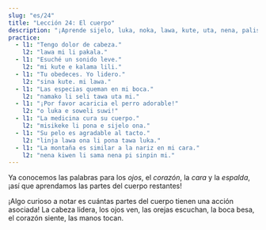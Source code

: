```yaml
---
slug: "es/24"
title: "Lección 24: El cuerpo"
description: "¡Aprende sijelo, luka, noka, lawa, kute, uta, nena, palisa, linja!"
practice:
  - l1: "Tengo dolor de cabeza."
    l2: "lawa mi li pakala."
  - l1: "Esuché un sonido leve."
    l2: "mi kute e kalama lili."
  - l1: "Tu obedeces. Yo lidero."
    l2: "sina kute. mi lawa."
  - l1: "Las especias queman en mi boca."
    l2: "namako li seli tawa uta mi."
  - l1: "¡Por favor acaricia el perro adorable!"
    l2: "o luka e soweli suwi!"
  - l1: "La medicina cura su cuerpo."
    l2: "misikeke li pona e sijelo ona."
  - l1: "Su pelo es agradable al tacto."
    l2: "linja lawa ona li pona tawa luka."
  - l1: "La montaña es similar a la nariz en mi cara."
    l2: "nena kiwen li sama nena pi sinpin mi."
---
```



Ya conocemos las palabras para los *ojos*, el *corazón*, la *cara* y la *espalda*, ¡así que aprendamos las partes del cuerpo restantes!

<List>
  <Word sl="lawa" m="cabeza; liderar" />
  <Word sl="kute" m="oreja; escuchar" />
  <Word sl="nena" m="bulto, como una nariz, colina, pecho" />
  <Word sl="uta" m="boca, labios; besar, morder" />
  <Word sl="sijelo" m="cuerpo" />
  <Word sl="luka" m="mano, brazo; tocar" />
  <Word sl="noka" m="pie, pierna" />
  <Word sl="palisa" m="cosa larga y dura, como una rama, caña, bastón" />
  <Word sl="linja" m="cosa larga y flexible, como una cuerda" />
</List>

¡Algo curioso a notar es cuántas partes del cuerpo tienen una acción asociada! La cabeza lidera, los ojos ven, las orejas escuchan, la boca besa, el corazón siente, las manos tocan.

<List>
    <Sentence sl="mi wile suli e linja lawa mi." m="Quiero crecerme el pelo." />
  <Sentence sl="jan lawa mi li kute e toki ike mi." m="Mi jefe me oyó hablando indebidamente." />
  <Sentence sl="ilo lukin li pana e sitelen ante." m="El espejo da una imagen invertida." />
  <Sentence sl="sijelo mi li wile e lape." m="Mi cuerpo necesita descanso" />
  <Sentence sl="palisa luka mi li suli. palisa noka mi li lili." m="Mis dedos de las manos son más largos que mis dedos de los pies." />
</List>

<Practice exercises={frontmatter.practice} />
